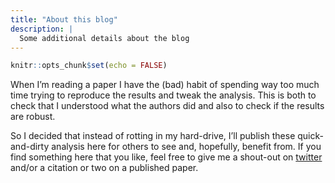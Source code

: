```yaml
---
title: "About this blog"
description: |
  Some additional details about the blog
---
```


```r
knitr::opts_chunk$set(echo = FALSE)
```


When I'm reading a paper I have the (bad) habit of spending way too much time trying to reproduce the results and tweak the analysis. This is both to check that I understood what the authors did and also to check if the results are robust. 

So I decided that instead of rotting in my hard-drive, I'll publish these quick-and-dirty analysis here for others to see and, hopefully, benefit from. If you find something here that you like, feel free to give me a shout-out on [twitter](https://twitter.com/d_olivaw) and/or a citation or two on a published paper.  